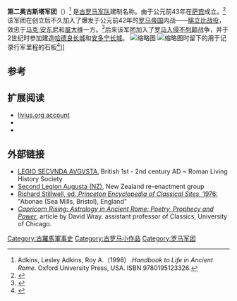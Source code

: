 {{Infobox military unit
|unit_name=第二奥古斯塔军团
|image=[[File:Roman_Empire_125_general_map-zh.png|300px]]
|caption=125年的罗马帝国形势图
|dates= [[公元前|公元前]]43年至[[公元|公元]]4世纪
|country= [[罗马共和国|罗马共和国]]和[[罗马帝国|罗马帝国]]
|type= [[罗马军团|罗马军团]] 
|role= [[步兵|步兵]]突击（包括部分[[骑兵|骑兵]]）
|size= 3500人（始创时）
|garrison= [[塔拉哥那行省|塔拉哥那行省]]等
|ceremonial_chief=
|nickname= 奥古斯塔
|named_for=[[奥古斯都|奥古斯都]]
|motto=
|colors=
|march=
|mascot=[[摩羯座|摩羯]]<ref>Legions and Veterans: Roman Army Papers 1971-2000
 By L. J. F. Keppie page 128</ref>
|battles=[[腓立比战役|腓立比战役]]（公元前42年）<br/>{{tsl|en|Cantabrian Wars|坎塔布连战争}}（公元前25-公元前19年）<br/>[[罗马征服不列颠|罗马征服不列颠]]（公元43-66年）<br/>[[塞普蒂米乌斯·塞维鲁|塞维鲁]]征服[[喀里多尼亚|苏格兰]]（公元208年）等
|notable_commanders=[[塞普蒂米乌斯·塞维鲁|塞普蒂米乌斯·塞维鲁]]<br/>[[維斯帕先|維斯帕先]]
|anniversaries=
}}

'''第二奥古斯塔军团'''（{{lang-en|Legio II Augusta}}）<ref>Adkins, Lesley Adkins, Roy A.（1998）.''Handbook to Life in Ancient Rome''. Oxford University Press, USA. ISBN 9780195123326.</ref> 是[[古罗马|古罗马]][[军队|军队]]建制名称。由{{tsl|en|Gaius Vibius Pansa Caetronianus|盖乌斯·维比乌斯·潘撒·凯特洛尼亚努斯}}于公元前43年在[[萨宾人|萨宾]]成立。<ref>{{cite book|author1=L.Keppie|title=The making of the roman army|pages=199 and 203}}</ref>该军团在创立后不久加入了爆发于公元前42年的[[罗马帝国|罗马帝国]]内战——[[腓立比战役|腓立比战役]]，效忠于[[马克·安东尼|马克·安东尼]]和[[屋大维|屋大维]]一方。<ref>{{cite book|author1=E.Ritterling|title=voice Legio, in Realencyclopädie of Klassischen Altertumswissenschaft|date=1924–1925|origyear=1483–1484}}</ref>后来该军团加入了[[罗马入侵不列颠|罗马入侵不列颠]]战争，并于2世纪时参加建造[[哈德良长城|哈德良长城]]和[[安多宁长城|安多宁长城]]。
[[File:Caerleon_plaque2.JPG|缩略图]]
[[File:Romanwallinscotl00macduoft_raw_0377CarleithNo7.png|缩略图]]时留下的用于记录行军里程的石板<ref>{{cite web|title=
RIB 2203. Distance Slab of the Second Legion|url=https://romaninscriptionsofbritain.org/inscriptions/2203|website=Roman Inscriptions of Britain|accessdate=2017-11-18}}</ref>]]
== 参考 ==
{{reflist}}

==扩展阅读==
* [http://www.livius.org/le-lh/legio/ii_augusta.html livius.org account]
*{{Cite book |title=''Dorset and the Second Legion'' |first=N. |last=Field |year=1992 |location=Tiverton |publisher=Dorset Books |isbn=1-871164-11-7 }}
*{{cite book |first=Lawrence |last=Keppie |title=''Legions and Veterans: Roman Army Papers 1971-2000'' |location=Stuttgart |publisher=Franz Steiner Verlag |year=2000 |isbn=3-515-07744-8 |chapter=''The Origins and Early History of the Second Augustan Legion'' |pages=123–147 |url=http://books.google.com/books?id=TLDvWqjSfP8C&d }}

==外部链接==
* [http://www.legiiavg.org.uk/ LEGIO SECVNDA AVGVSTA], British 1st - 2nd century AD ~ Roman Living History Society
* [https://web.archive.org/web/20050405164400/http://www.spqr.co.nz/ Second Legion Augusta (NZ)], New Zealand re-enactment group
* [http://icarus.umkc.edu/sandbox/perseus/pecs/page.9.a.php Richard Stillwell, ed. ''Princeton Encyclopedia of Classical Sites'', 1976:] "Abonae (Sea Mills, Bristol), England"
* [http://fathom.lib.uchicago.edu/1/777777122543/ ''Capricorn Rising: Astrology in Ancient Rome: Poetry, Prophecy and Power''], article by David Wray. assistant professor of Classics, University of Chicago.

{{古罗马小作品}}
{{模板:罗马军团}}
[[Category:古羅馬軍事史|Category:古羅馬軍事史]]
[[Category:古罗马小作品|Category:古罗马小作品]]
[[Category:罗马军团|Category:罗马军团]]